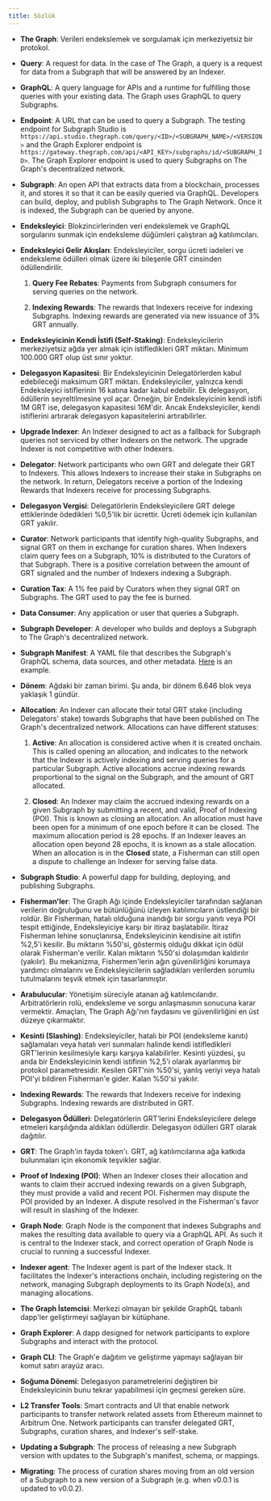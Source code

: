 ```yaml
---
title: Sözlük
---
```


- **The Graph**: Verileri endekslemek ve sorgulamak için merkeziyetsiz bir protokol.

- **Query**: A request for data. In the case of The Graph, a query is a request for data from a Subgraph that will be answered by an Indexer.

- **GraphQL**: A query language for APIs and a runtime for fulfilling those queries with your existing data. The Graph uses GraphQL to query Subgraphs.

- **Endpoint**: A URL that can be used to query a Subgraph. The testing endpoint for Subgraph Studio is `https://api.studio.thegraph.com/query/<ID>/<SUBGRAPH_NAME>/<VERSION>` and the Graph Explorer endpoint is `https://gateway.thegraph.com/api/<API_KEY>/subgraphs/id/<SUBGRAPH_ID>`. The Graph Explorer endpoint is used to query Subgraphs on The Graph's decentralized network.

- **Subgraph**: An open API that extracts data from a blockchain, processes it, and stores it so that it can be easily queried via GraphQL. Developers can build, deploy, and publish Subgraphs to The Graph Network. Once it is indexed, the Subgraph can be queried by anyone.

- **Endeksleyici**: Blokzincirlerinden veri endekslemek ve GraphQL sorgularını sunmak için endeksleme düğümleri çalıştıran ağ katılımcıları.

- **Endeksleyici Gelir Akışları**: Endeksleyiciler, sorgu ücreti iadeleri ve endeksleme ödülleri olmak üzere iki bileşenle GRT cinsinden ödüllendirilir.

  1. **Query Fee Rebates**: Payments from Subgraph consumers for serving queries on the network.

  2. **Indexing Rewards**: The rewards that Indexers receive for indexing Subgraphs. Indexing rewards are generated via new issuance of 3% GRT annually.

- **Endeksleyicinin Kendi İstifi (Self-Staking)**: Endeksleyicilerin merkeziyetsiz ağda yer almak için istifledikleri GRT miktarı. Minimum 100.000 GRT olup üst sınır yoktur.

- **Delegasyon Kapasitesi**: Bir Endeksleyicinin Delegatörlerden kabul edebileceği maksimum GRT miktarı. Endeksleyiciler, yalnızca kendi Endeksleyici istiflerinin 16 katına kadar kabul edebilir. Ek delegasyon, ödüllerin seyreltilmesine yol açar. Örneğin, bir Endeksleyicinin kendi istifi 1M GRT ise, delegasyon kapasitesi 16M'dir. Ancak Endeksleyiciler, kendi istiflerini artırarak delegasyon kapasitelerini artırabilirler.

- **Upgrade Indexer**: An Indexer designed to act as a fallback for Subgraph queries not serviced by other Indexers on the network. The upgrade Indexer is not competitive with other Indexers.

- **Delegator**: Network participants who own GRT and delegate their GRT to Indexers. This allows Indexers to increase their stake in Subgraphs on the network. In return, Delegators receive a portion of the Indexing Rewards that Indexers receive for processing Subgraphs.

- **Delegasyon Vergisi**: Delegatörlerin Endeksleyicilere GRT delege ettiklerinde ödedikleri %0,5'lik bir ücrettir. Ücreti ödemek için kullanılan GRT yakılır.

- **Curator**: Network participants that identify high-quality Subgraphs, and signal GRT on them in exchange for curation shares. When Indexers claim query fees on a Subgraph, 10% is distributed to the Curators of that Subgraph. There is a positive correlation between the amount of GRT signaled and the number of Indexers indexing a Subgraph.

- **Curation Tax**: A 1% fee paid by Curators when they signal GRT on Subgraphs. The GRT used to pay the fee is burned.

- **Data Consumer**: Any application or user that queries a Subgraph.

- **Subgraph Developer**: A developer who builds and deploys a Subgraph to The Graph's decentralized network.

- **Subgraph Manifest**: A YAML file that describes the Subgraph's GraphQL schema, data sources, and other metadata. [Here](https://github.com/graphprotocol/example-subgraph/blob/master/subgraph.yaml) is an example.

- **Dönem**: Ağdaki bir zaman birimi. Şu anda, bir dönem 6.646 blok veya yaklaşık 1 gündür.

- **Allocation**: An Indexer can allocate their total GRT stake (including Delegators' stake) towards Subgraphs that have been published on The Graph's decentralized network. Allocations can have different statuses:

  1. **Active**: An allocation is considered active when it is created onchain. This is called opening an allocation, and indicates to the network that the Indexer is actively indexing and serving queries for a particular Subgraph. Active allocations accrue indexing rewards proportional to the signal on the Subgraph, and the amount of GRT allocated.

  2. **Closed**: An Indexer may claim the accrued indexing rewards on a given Subgraph by submitting a recent, and valid, Proof of Indexing (POI). This is known as closing an allocation. An allocation must have been open for a minimum of one epoch before it can be closed. The maximum allocation period is 28 epochs. If an Indexer leaves an allocation open beyond 28 epochs, it is known as a stale allocation. When an allocation is in the **Closed** state, a Fisherman can still open a dispute to challenge an Indexer for serving false data.

- **Subgraph Studio**: A powerful dapp for building, deploying, and publishing Subgraphs.

- **Fisherman'ler**: The Graph Ağı içinde Endeksleyiciler tarafından sağlanan verilerin doğruluğunu ve bütünlüğünü izleyen katılımcıların üstlendiği bir roldür. Bir Fisherman, hatalı olduğuna inandığı bir sorgu yanıtı veya POI tespit ettiğinde, Endeksleyiciye karşı bir itiraz başlatabilir. İtiraz Fisherman lehine sonuçlanırsa, Endeksleyicinin kendisine ait istifin %2,5'i kesilir. Bu miktarın %50'si, göstermiş olduğu dikkat için ödül olarak Fisherman'e verilir. Kalan miktarın %50'si dolaşımdan kaldırılır (yakılır). Bu mekanizma, Fishermen'lerin ağın güvenilirliğini korumaya yardımcı olmalarını ve Endeksleyicilerin sağladıkları verilerden sorumlu tutulmalarını teşvik etmek için tasarlanmıştır.

- **Arabulucular**: Yönetişim süreciyle atanan ağ katılımcılarıdır. Arbitratörlerin rolü, endeksleme ve sorgu anlaşmasının sonucuna karar vermektir. Amaçları, The Graph Ağı'nın faydasını ve güvenilirliğini en üst düzeye çıkarmaktır.

- **Kesinti (Slashing)**: Endeksleyiciler, hatalı bir POI (endeksleme kanıtı) sağlamaları veya hatalı veri sunmaları halinde kendi istifledikleri GRT'lerinin kesilmesiyle karşı karşıya kalabilirler. Kesinti yüzdesi, şu anda bir Endeksleyicinin kendi istifinin %2,5'i olarak ayarlanmış bir protokol parametresidir. Kesilen GRT'nin %50'si, yanlış veriyi veya hatalı POI'yi bildiren Fisherman'e gider. Kalan %50'si yakılır.

- **Indexing Rewards**: The rewards that Indexers receive for indexing Subgraphs. Indexing rewards are distributed in GRT.

- **Delegasyon Ödülleri**: Delegatörlerin GRT’lerini Endeksleyicilere delege etmeleri karşılığında aldıkları ödüllerdir. Delegasyon ödülleri GRT olarak dağıtılır.

- **GRT**: The Graph'in fayda token'ı. GRT, ağ katılımcılarına ağa katkıda bulunmaları için ekonomik teşvikler sağlar.

- **Proof of Indexing (POI)**: When an Indexer closes their allocation and wants to claim their accrued indexing rewards on a given Subgraph, they must provide a valid and recent POI. Fishermen may dispute the POI provided by an Indexer. A dispute resolved in the Fisherman's favor will result in slashing of the Indexer.

- **Graph Node**: Graph Node is the component that indexes Subgraphs and makes the resulting data available to query via a GraphQL API. As such it is central to the Indexer stack, and correct operation of Graph Node is crucial to running a successful Indexer.

- **Indexer agent**: The Indexer agent is part of the Indexer stack. It facilitates the Indexer's interactions onchain, including registering on the network, managing Subgraph deployments to its Graph Node(s), and managing allocations.

- **The Graph İstemcisi**: Merkezi olmayan bir şekilde GraphQL tabanlı dapp'ler geliştirmeyi sağlayan bir kütüphane.

- **Graph Explorer**: A dapp designed for network participants to explore Subgraphs and interact with the protocol.

- **Graph CLI**: The Graph'e dağıtım ve geliştirme yapmayı sağlayan bir komut satırı arayüz aracı.

- **Soğuma Dönemi**: Delegasyon parametrelerini değiştiren bir Endeksleyicinin bunu tekrar yapabilmesi için geçmesi gereken süre.

- **L2 Transfer Tools**: Smart contracts and UI that enable network participants to transfer network related assets from Ethereum mainnet to Arbitrum One. Network participants can transfer delegated GRT, Subgraphs, curation shares, and Indexer's self-stake.

- **Updating a Subgraph**: The process of releasing a new Subgraph version with updates to the Subgraph's manifest, schema, or mappings.

- **Migrating**: The process of curation shares moving from an old version of a Subgraph to a new version of a Subgraph (e.g. when v0.0.1 is updated to v0.0.2).
